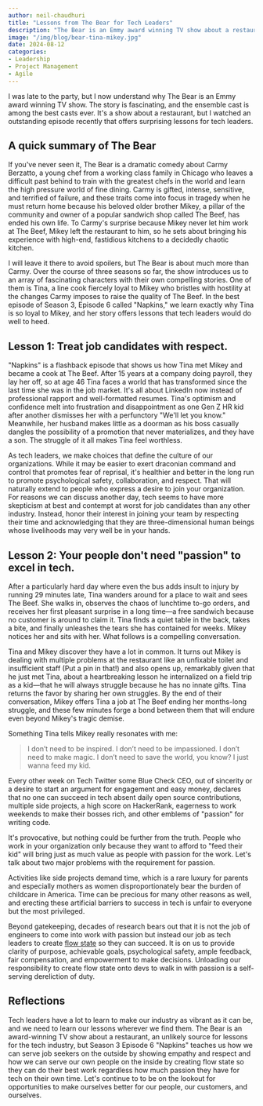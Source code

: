 ```yaml
---
author: neil-chaudhuri
title: "Lessons from The Bear for Tech Leaders"
description: "The Bear is an Emmy award winning TV show about a restaurant that offers surprising lessons for tech leaders." 
image: "/img/blog/bear-tina-mikey.jpg"
date: 2024-08-12
categories: 
- Leadership
- Project Management
- Agile
---
```


I was late to the party, but I now understand why The Bear is an Emmy award winning TV show. The story is fascinating, and the ensemble
cast is among the best casts ever. It's a show about a restaurant, but I watched an outstanding episode recently
that offers surprising lessons for tech leaders.
 
## A quick summary of The Bear

If you've never seen it, The Bear is a dramatic comedy about Carmy Berzatto, a young chef from a working class family in Chicago
who leaves a difficult past behind to train with the greatest chefs in the world and learn the high pressure world of fine dining. Carmy
is gifted, intense, sensitive, and terrified of failure, and these traits come into focus in tragedy when he must return home
because his beloved older brother Mikey, a pillar of the community and owner of a popular sandwich shop called The Beef, has ended his own life. 
To Carmy's surprise because Mikey never let him work at The Beef, Mikey left the restaurant to him, so he sets about bringing his
experience with high-end, fastidious kitchens to a decidedly chaotic kitchen. 

I will leave it there to avoid spoilers, but The Bear is about much more than Carmy. Over the course of three seasons so far, the show introduces us to an array of fascinating
characters with their own compelling stories. One of them is Tina, a line cook fiercely loyal to Mikey who bristles with hostility
at the changes Carmy imposes to raise the quality of The Beef. In the best episode of Season 3, Episode 6 called "Napkins," we learn exactly why Tina is so loyal to Mikey,
and her story offers lessons that tech leaders would do well to heed.

## Lesson 1: Treat job candidates with respect.

"Napkins" is a flashback episode that shows us how Tina met Mikey and became a cook at The Beef. After 15 years at a company
doing payroll, they lay her off, so at age 46 Tina faces a world that has transformed since the last time she was in the job market. It's
all about LinkedIn now instead of professional rapport and well-formatted resumes. Tina's optimism and confidence melt into frustration and disappointment as 
one Gen Z HR kid after another dismisses her with a perfunctory "We'll let you know." Meanwhile, her husband makes little 
as a doorman as his boss casually dangles the possibility of a promotion that never materializes, and they have a son. The struggle of it all makes
Tina feel worthless.

As tech leaders, we make choices that define the culture of our organizations. While it may be easier to exert draconian command and control
that promotes fear of reprisal, it's healthier and better in the long run to promote psychological safety, collaboration, and respect. 
That will naturally extend to people who express a desire to join your organization. For reasons we can discuss another day, tech seems to have
more skepticism at best and contempt at worst for job candidates than any other industry. Instead, honor their interest in joining your team
by respecting their time and acknowledging that they are three-dimensional human beings whose livelihoods may very well be in your hands.

## Lesson 2: Your people don't need "passion" to excel in tech.

After a particularly hard day where even the bus adds insult to injury by running 29 minutes late, Tina wanders around for
a place to wait and sees The Beef. She walks in, observes the chaos of lunchtime to-go orders, and receives her first pleasant surprise in a long time—a free sandwich
because no customer is around to claim it. Tina finds a quiet table in the back, takes a bite, and finally unleashes the tears she has contained
for weeks. Mikey notices her and sits with her. What follows is a compelling conversation.

<PostImage alt="Tina and Mikey meeting for the first time and having a real heart to heart conversation" src="/img/blog/bear-tina-mikey.jpg" width="507" height="335" />

Tina and Mikey discover they have a lot in common. It turns out Mikey is dealing with multiple problems at the restaurant like an unfixable toilet and
insufficient staff (Put a pin in that!) and also opens up, remarkably given that he just met Tina, about a heartbreaking lesson he internalized on a field trip as a kid—that he will always
struggle because he has no innate gifts. Tina returns the favor by sharing her own struggles. By the end of their conversation, Mikey offers Tina a job at The Beef ending her months-long struggle, and
these few minutes forge a bond between them that will endure even beyond Mikey's tragic demise.

Something Tina tells Mikey really resonates with me:

> I don’t need to be inspired. I don’t need to be impassioned. I don’t need to make magic. I don’t need to save the world, you know? I just wanna feed my kid.

Every other week on Tech Twitter some Blue Check CEO, out of sincerity or a desire to start an argument for engagement and easy money, declares that no one can succeed in tech
absent daily open source contributions, multiple side projects, a high score on HackerRank, eagerness to work weekends to make their bosses rich, and other emblems of "passion" for writing code.

It's provocative, but nothing could be further from the truth. People who work in your organization only because they want to afford to "feed their kid" will
bring just as much value as people with passion for the work. Let's talk about two major problems with the requirement for passion. 

Activities like side projects demand time, which is a rare luxury for parents and especially mothers as women disproportionately bear the burden of childcare in America. Time can
be precious for many other reasons as well, and erecting these artificial barriers to success in tech is unfair to everyone but the most privileged.

Beyond gatekeeping, decades of research bears out that it is not the job of engineers to come into work with passion but instead our job as tech leaders to 
create [flow state](https://leaddev.com/culture-engagement-motivation/why-flow-matters-more-passion) so they can succeed. It is on us to provide clarity of purpose,
achievable goals, psychological safety, ample feedback, fair compensation, and empowerment to make decisions. Unloading our responsibility to create
flow state onto devs to walk in with passion is a self-serving dereliction of duty.

## Reflections

Tech leaders have a lot to learn to make our industry as vibrant as it can be, and we need to learn our lessons wherever we find them.
The Bear is an award-winning TV show about a restaurant, an unlikely source for lessons for the tech industry, but Season 3 Episode 6 "Napkins" teaches us how we can serve job seekers on the
outside by showing empathy and respect and how we can serve our own people on the inside by creating flow state so they can do their best work regardless
how much passion they have for tech on their own time. Let's continue to to be on the lookout for opportunities to make ourselves better
for our people, our customers, and ourselves.







